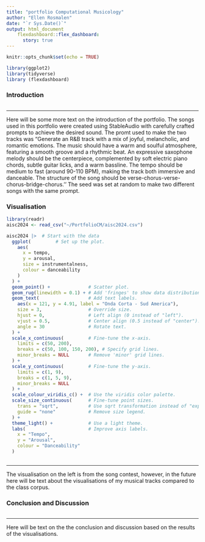 ```yaml
---
title: "portfolio Computational Musicology"
author: "Ellen Rosmalen"
date: "`r Sys.Date()`"
output: html_document
    flexdashboard::flex_dashboard:
      story: true 
---
```


```r
knitr::opts_chunk$set(echo = TRUE)

```

```r
library(ggplot2)
library(tidyverse)
library (flexdashboard)
```

### Introduction

```r

```

-------------------------------------------------------------------------------

Here will be some more text on the introduction of the portfolio. The songs used in this portfolio were created using StableAudio with carefully crafted prompts to achieve the desired sound. The promt used to make the two tracks was "Generate an R&B track with a mix of joyful, melancholic, and romantic emotions. The music should have a warm and soulful atmosphere, featuring a smooth groove and a rhythmic beat. An expressive saxophone melody should be the centerpiece, complemented by soft electric piano chords, subtle guitar licks, and a warm bassline. The tempo should be medium to fast (around 90-110 BPM), making the track both immersive and danceable. The structure of the song should be verse-chorus-verse-chorus-bridge-chorus.’’ The seed was set at random to make two different songs with the same prompt. 

### Visualisation

```r
library(readr)
aisc2024 <- read_csv("~/PortfolioCM/aisc2024.csv")

aisc2024 |>  # Start with the data
  ggplot(         # Set up the plot.
    aes(
      x = tempo,
      y = arousal,
      size = instrumentalness,
      colour = danceability
    )
  ) +
  geom_point() +              # Scatter plot.
  geom_rug(linewidth = 0.1) + # Add 'fringes' to show data distribution.
  geom_text(                  # Add text labels.
    aes(x = 121, y = 4.91, label = "Onda Corta - Sud America"),
    size = 3,                 # Override size.
    hjust = 0,                # Left align (0 instead of "left").
    vjust = 0.5,              # Center align (0.5 instead of "center").
    angle = 30                # Rotate text.
  ) +
  scale_x_continuous(         # Fine-tune the x-axis.
    limits = c(50, 200),
    breaks = c(50, 100, 150, 200), # Specify grid lines.
    minor_breaks = NULL       # Remove 'minor' grid lines.
  ) +
  scale_y_continuous(         # Fine-tune the y-axis.
    limits = c(1, 9),
    breaks = c(1, 5, 9),
    minor_breaks = NULL
  ) +
  scale_colour_viridis_c() +  # Use the viridis color palette.
  scale_size_continuous(      # Fine-tune point sizes.
    trans = "sqrt",           # Use sqrt transformation instead of "exp".
    guide = "none"            # Remove size legend.
  ) +
  theme_light() +             # Use a light theme.
  labs(                       # Improve axis labels.
    x = "Tempo",
    y = "Arousal",
    colour = "Danceability"
  )



```

-------------------------------------------------------------------------------

The visualisation on the left is from the song contest, however, in the future here will be text about the visualisations of my musical tracks compared to the class corpus.

### Conclusion and Discussion

```r

```

-------------------------------------------------------------------------------

Here will be text on the the conclusion and discussion based on the results of the visualisations. 
